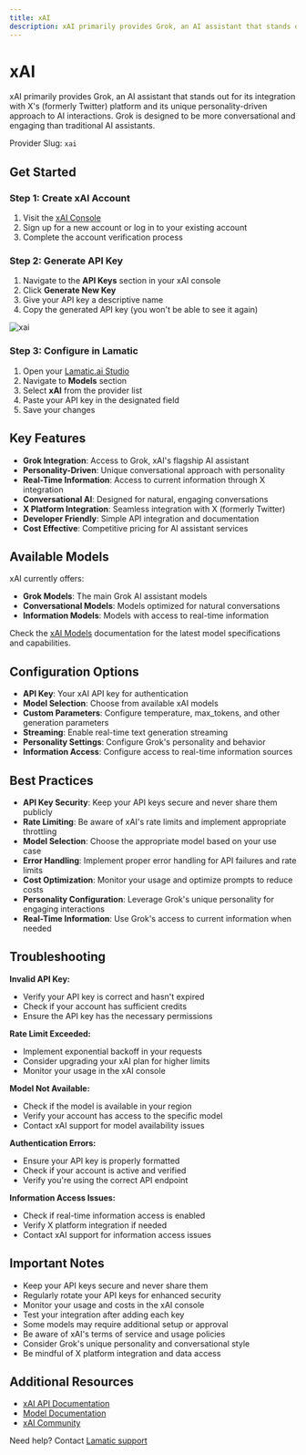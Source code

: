 ```yaml
---
title: xAI
description: xAI primarily provides Grok, an AI assistant that stands out for its integration with X's (formerly Twitter) platform and its unique personality-driven approach to AI interactions.
---
```


[xAI Console]: https://console.x.ai/
[xAI Docs]: https://docs.x.ai/
[xAI Models]: https://docs.x.ai/models

[Lamatic.ai Studio]: https://studio.lamatic.ai
[Lamatic support]: https://lamatic.ai/docs/slack

# xAI 

xAI primarily provides Grok, an AI assistant that stands out for its integration with X's (formerly Twitter) platform and its unique personality-driven approach to AI interactions. Grok is designed to be more conversational and engaging than traditional AI assistants.

<Callout type="info">Provider Slug: `xai`</Callout>

## Get Started

### Step 1: Create xAI Account
1. Visit the [xAI Console][xAI Console]
2. Sign up for a new account or log in to your existing account
3. Complete the account verification process

### Step 2: Generate API Key
1. Navigate to the **API Keys** section in your xAI console
2. Click **Generate New Key**
3. Give your API key a descriptive name
4. Copy the generated API key (you won't be able to see it again)

![xai](./img/xai.png)

### Step 3: Configure in Lamatic
1. Open your [Lamatic.ai Studio]
2. Navigate to **Models** section
3. Select **xAI** from the provider list
4. Paste your API key in the designated field
5. Save your changes

## Key Features

- **Grok Integration**: Access to Grok, xAI's flagship AI assistant
- **Personality-Driven**: Unique conversational approach with personality
- **Real-Time Information**: Access to current information through X integration
- **Conversational AI**: Designed for natural, engaging conversations
- **X Platform Integration**: Seamless integration with X (formerly Twitter)
- **Developer Friendly**: Simple API integration and documentation
- **Cost Effective**: Competitive pricing for AI assistant services

## Available Models

xAI currently offers:

- **Grok Models**: The main Grok AI assistant models
- **Conversational Models**: Models optimized for natural conversations
- **Information Models**: Models with access to real-time information

Check the [xAI Models][xAI Models] documentation for the latest model specifications and capabilities.

## Configuration Options

- **API Key**: Your xAI API key for authentication
- **Model Selection**: Choose from available xAI models
- **Custom Parameters**: Configure temperature, max_tokens, and other generation parameters
- **Streaming**: Enable real-time text generation streaming
- **Personality Settings**: Configure Grok's personality and behavior
- **Information Access**: Configure access to real-time information sources

## Best Practices

- **API Key Security**: Keep your API keys secure and never share them publicly
- **Rate Limiting**: Be aware of xAI's rate limits and implement appropriate throttling
- **Model Selection**: Choose the appropriate model based on your use case
- **Error Handling**: Implement proper error handling for API failures and rate limits
- **Cost Optimization**: Monitor your usage and optimize prompts to reduce costs
- **Personality Configuration**: Leverage Grok's unique personality for engaging interactions
- **Real-Time Information**: Use Grok's access to current information when needed

## Troubleshooting

**Invalid API Key:**
- Verify your API key is correct and hasn't expired
- Check if your account has sufficient credits
- Ensure the API key has the necessary permissions

**Rate Limit Exceeded:**
- Implement exponential backoff in your requests
- Consider upgrading your xAI plan for higher limits
- Monitor your usage in the xAI console

**Model Not Available:**
- Check if the model is available in your region
- Verify your account has access to the specific model
- Contact xAI support for model availability issues

**Authentication Errors:**
- Ensure your API key is properly formatted
- Check if your account is active and verified
- Verify you're using the correct API endpoint

**Information Access Issues:**
- Check if real-time information access is enabled
- Verify X platform integration if needed
- Contact xAI support for information access issues

## Important Notes

- Keep your API keys secure and never share them
- Regularly rotate your API keys for enhanced security
- Monitor your usage and costs in the xAI console
- Test your integration after adding each key
- Some models may require additional setup or approval
- Be aware of xAI's terms of service and usage policies
- Consider Grok's unique personality and conversational style
- Be mindful of X platform integration and data access

## Additional Resources

- [xAI API Documentation][xAI Docs]
- [Model Documentation][xAI Models]
- [xAI Community](https://discord.gg/xai)

Need help? Contact [Lamatic support]